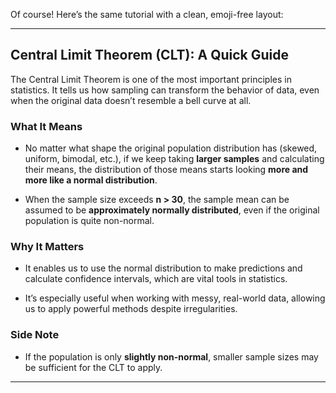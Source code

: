 Of course! Here's the same tutorial with a clean, emoji-free layout:

---

## Central Limit Theorem (CLT): A Quick Guide

The Central Limit Theorem is one of the most important principles in statistics. It tells us how sampling can transform the behavior of data, even when the original data doesn't resemble a bell curve at all.

### What It Means
- No matter what shape the original population distribution has (skewed, uniform, bimodal, etc.), if we keep taking **larger samples** and calculating their means, the distribution of those means starts looking **more and more like a normal distribution**.

- When the sample size exceeds **n > 30**, the sample mean can be assumed to be **approximately normally distributed**, even if the original population is quite non-normal.

### Why It Matters
- It enables us to use the normal distribution to make predictions and calculate confidence intervals, which are vital tools in statistics.

- It's especially useful when working with messy, real-world data, allowing us to apply powerful methods despite irregularities.

### Side Note
- If the population is only **slightly non-normal**, smaller sample sizes may be sufficient for the CLT to apply.

---
